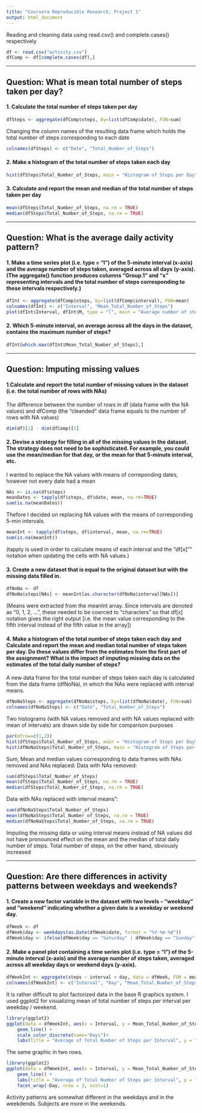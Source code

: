 ```yaml
---
title: "Coursera Reproducible Research, Project 1"
output: html_document
---
```


Reading and cleaning data using read.csv() and complete.cases() respectively
```r
df <- read.csv("activity.csv")
dfComp <- df[complete.cases(df),]
```

***

## Question: What is mean total number of steps taken per day?

#### 1. Calculate the total number of steps taken per day
```r
dfSteps <- aggregate(dfComp$steps, by=list(dfComp$date), FUN=sum)
```
Changing the column names of the resulting data frame which holds the total number of steps corresponding to each date
```r
colnames(dfSteps) <- c("Date", "Total_Number_of_Steps")
```

#### 2. Make a histogram of the total number of steps taken each day
```r
hist(dfSteps$Total_Number_of_Steps, main = "Histogram of Steps per Day", xlab = "Total Number of Steps", breaks = 20)
```

#### 3. Calculate and report the mean and median of the total number of steps taken per day
```r
mean(dfSteps$Total_Number_of_Steps, na.rm = TRUE)
median(dfSteps$Total_Number_of_Steps, na.rm = TRUE)
```

***

## Question: What is the average daily activity pattern?

#### 1. Make a time series plot (i.e. type = "l") of the 5-minute interval (x-axis) and the average number of steps taken, averaged across all days (y-axis). (The aggregate() function produces columns "Group.1" and "x" representing intervals and the total number of steps corresponding to these intervals respectively.)
```r
dfInt <- aggregate(dfComp$steps, by=list(dfComp$interval), FUN=mean)
colnames(dfInt) <- c("Interval", "Mean_Total_Number_of_Steps")
plot(dfInt$Interval, dfInt$M, type = "l", main = "Average number of steps taken at each interval", xlab = "Interval", ylab = "Steps")
```

#### 2. Which 5-minute interval, on average across all the days in the dataset, contains the maximum number of steps?
```r
dfInt[which.max(dfInt$Mean_Total_Number_of_Steps),]
```

***

## Question: Imputing missing values

#### 1.Calculate and report the total number of missing values in the dataset (i.e. the total number of rows with NAs)
The difference between the number of rows in df (data frame with the NA values) and dfComp (the "cleanded" data frame equals to the number of rows with NA values)
```r
dim(df)[1] - dim(dfComp)[1]
```

#### 2. Devise a strategy for filling in all of the missing values in the dataset. The strategy does not need to be sophisticated. For example, you could use the mean/median for that day, or the mean for that 5-minute interval, etc.
I wanted to replace the NA values with means of correponding dates, however not every date had a mean
```r
NAs <- is.na(df$steps)
meanDates <- tapply(df$steps, df$date, mean, na.rm=TRUE)
sum(is.na(meanDates))
```

Thefore I decided on replacing NA values with the means of corresponding 5-min intervals.
```r
meanInt <- tapply(df$steps, df$interval, mean, na.rm=TRUE)
sum(is.na(meanInt))
```
(tapply is used in order to calculate means of each interval and the "df[x]"" notation when updating the cells with NA values.)

#### 3. Create a new dataset that is equal to the original dataset but with the missing data filled in.
```r
dfNoNa <- df
dfNoNa$steps[NAs] <- meanInt[as.character(dfNoNa$interval[NAs])]
```
(Means were extracted from the meanInt array. Since intervals are denoted as "0, 1, 2, ...", these needed to be coerced to "characters" so that df[x] notation gives the right output [i.e. the mean value corresponding to the fifth interval instead of the fifth value in the array])

#### 4. Make a histogram of the total number of steps taken each day and Calculate and report the mean and median total number of steps taken per day. Do these values differ from the estimates from the first part of the assignment? What is the impact of imputing missing data on the estimates of the total daily number of steps?
A new data frame for the total number of steps taken each day is calculated from the data frame (dfNoNa), in which the NAs were replaced with interval means.
```r
dfNoNaSteps <- aggregate(dfNoNa$steps, by=list(dfNoNa$date), FUN=sum)
colnames(dfNoNaSteps) <- c("Date", "Total_Number_of_Steps")
```

Two histograms (with NA values removed and with NA values replaced with mean of intervals) are drawn side by side for comparison purposes
```r
par(mfrow=c(1,2))
hist(dfSteps$Total_Number_of_Steps, main = "Histogram of Steps per Day\n(NAs removed)", xlab = "Total Number of Steps", breaks = 20, ylim = c(0,20))
hist(dfNoNaSteps$Total_Number_of_Steps, main = "Histogram of Steps per Day\n(NAs replaced with interval means)", xlab = "Total Number of Steps", breaks = 20, ylim = c(0,20))
```

Sum, Mean and median values corresponding to data frames with NAs removed and NAs replaced:
Data with NAs removed:
```r
sum(dfSteps$Total_Number_of_Steps)
mean(dfSteps$Total_Number_of_Steps, na.rm = TRUE)
median(dfSteps$Total_Number_of_Steps, na.rm = TRUE)
```
Data with NAs replaced with interval means":
```r
sum(dfNoNaSteps$Total_Number_of_Steps)
mean(dfNoNaSteps$Total_Number_of_Steps, na.rm = TRUE)
median(dfNoNaSteps$Total_Number_of_Steps, na.rm = TRUE)
```

Imputing the missing data or using interval means instead of NA values did not have pronounced effect on the mean and the median of total daily number of steps. Total number of steps, on the other hand, obviously increased

***

## Question: Are there differences in activity patterns between weekdays and weekends?

#### 1. Create a new factor variable in the dataset with two levels – “weekday” and “weekend” indicating whether a given date is a weekday or weekend day.
```r
dfWeek <- df
dfWeek$day <- weekdays(as.Date(dfWeek$date, format = "%Y-%m-%d"))
dfWeek$day <- ifelse(dfWeek$day == "Saturday" | dfWeek$day == "Sunday", "weekend", "weekday")
```

#### 2. Make a panel plot containing a time series plot (i.e. type = "l") of the 5-minute interval (x-axis) and the average number of steps taken, averaged across all weekday days or weekend days (y-axis).
```r
dfWeekInt <- aggregate(steps ~ interval + day, data = dfWeek, FUN = mean, na.action = na.omit)
colnames(dfWeekInt) <- c("Interval", "Day", "Mean_Total_Number_of_Steps")
```

It is rather difficult to plot factorized data in the base R graphics system. I used ggplot2 for visualizing mean of total number of steps per interval per weekday / weekend.
```r
library(ggplot2)
ggplot(data = dfWeekInt, aes(x = Interval, y = Mean_Total_Number_of_Steps, color = as.factor(Day))) +
    geom_line() +
    scale_color_discrete(name="Days")+
    labs(title = "Average of Total Number of Steps per Interval", y = "Mean of Total Number of Steps")
```

The same graphic in two rows.
```r
library(ggplot2)
ggplot(data = dfWeekInt, aes(x = Interval, y = Mean_Total_Number_of_Steps)) +
    geom_line() +
    labs(title = "Average of Total Number of Steps per Interval", y = "Mean of Total Number of Steps") +
    facet_wrap(~Day, nrow = 2, ncol=1)
```

Activity patterns are somewhat different in the weekdays and in the weekdends. Subjects are more in the weekends.